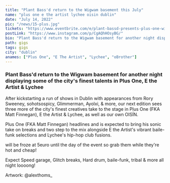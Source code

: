 ---
title: "Plant Bass'd return to the Wigwam basement this July"
name: "plus one e the artist lychee oisin dublin"
date: "July 14, 2022"
pic: "/news/15-plus.jpg"
tickets: "https://www.eventbrite.com/e/plant-bassd-presents-plus-one-with-e-the-artist-lychee-tickets-384796585947"
postLink: "https://www.instagram.com/p/CgAQhHOsyBG/"
bio: "Plant Bass'd return to the Wigwam basement for another night displaying some of the city's finest talents in Plus One, E the Artist & Lychee"
path: gigs
tags: gigs
city: "dublin"
anames: ["Plus One", "E The Artist", "Lychee", "oBrother"]
---

### Plant Bass'd return to the Wigwam basement for another night displaying some of the city's finest talents in Plus One, E the Artist & Lychee

After kickstarting a run of shows in Dublin with appearances from Rory Sweeney, sohotsospicy, Glimmerman, Ayolxi, & more, our next edition sees three more of the city's finest creatives take to the stage in Plus One (FKA Matt Finnegan), E the Artist & Lychee, as well as our own OISÍN.

Plus One (FKA Matt Finnegan) headlines and is expected to bring his sonic take on breaks and two step to the mix alongside E the Artist's vibrant baile-funk selections and Lychee's hip-hop club fusions.

<HoverLink
  url="www.eventbrite.com/e/plant-bassd-presents-plus-one-with-e-the-artist-lychee-tickets-384796585947"
  external
  inline
/> will be froze at 5euro until the day of the event so grab them while they're hot and cheap!

Expect Speed garage, Glitch breaks, Hard drum, baile-funk, tribal & more all night loooong!

Artwork: @alexthoms\_

